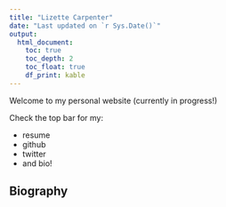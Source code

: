 ```yaml
---
title: "Lizette Carpenter"
date: "Last updated on `r Sys.Date()`"
output:
  html_document:
    toc: true
    toc_depth: 2
    toc_float: true
    df_print: kable
---
```


<!--
Comments in HTML are like this! 
-->

Welcome to my personal website (currently in progress!) 

Check the top bar for my: 
<ul>
  <li>resume</li>
  <li>github</li>
  <li>twitter</li>
  <li>and bio!</li>
</ul>

## Biography 

<!---
# Current Ventures 
More about this website.

# Section name

Hello world!

## Subsection name

Hello world again!


# Future Ventures 
-->
